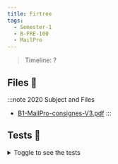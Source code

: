 ```yaml
---
title: Firtree
tags:
  - Semester-1
  - B-FRE-100
  - MailPro
---
```

> Timeline: ?


## Files 📂

:::note 2020 Subject and Files
- [B1-MailPro-consignes-V3.pdf](https://github.com/Studio-17/Epitech-Subjects/raw/main/Semester-1/B-FRE-100/MailPro/B1-MailPro-consignes-V3.pdf)
:::

## Tests 🤖
<details>
  <summary>Toggle to see the tests</summary>
  <div>
Yo
  </div>
</details>

